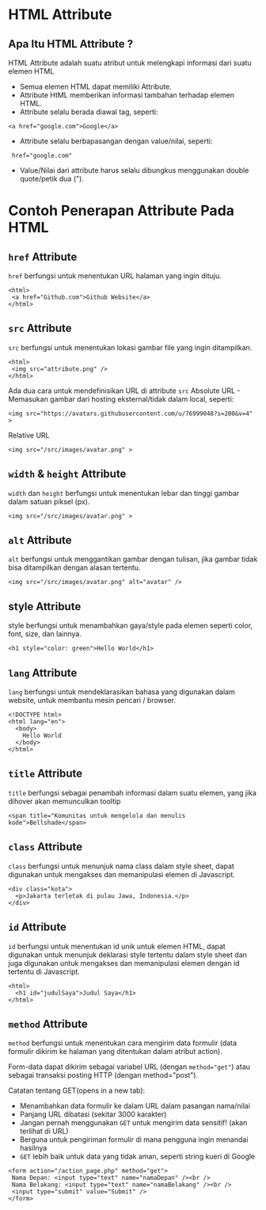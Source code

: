 # HTML Attribute

## Apa Itu HTML Attribute ?
HTML Attribute adalah suatu atribut untuk melengkapi informasi dari suatu elemen HTML

* Semua elemen HTML dapat memiliki Attribute.
* Attribute HtML memberikan informasi tambahan terhadap elemen HTML.
* Attribute selalu berada diawal tag, seperti: 
```
<a href="google.com">Google</a>
```
* Attribute selalu berbapasangan dengan value/nilai, seperti:
```
 href="google.com"
```
* Value/Nilai dari attribute harus selalu dibungkus menggunakan double quote/petik dua (").

# Contoh Penerapan Attribute Pada HTML
## `href` Attribute
`href` berfungsi untuk menentukan URL halaman yang ingin dituju.
```
<html>
 <a href="Github.com">Github Website</a>
</html>
```
## `src` Attribute
`src` berfungsi untuk menentukan lokasi gambar file yang ingin ditampilkan.
```
<html>
 <img src="attribute.png" />
</html>
```
Ada dua cara untuk mendefinisikan URL di attribute `src`
Absolute URL - Memasukan gambar dari hosting eksternal/tidak dalam local, seperti:
```
<img src="https://avatars.githubusercontent.com/u/76999048?s=200&v=4" >
```
Relative URL
```
<img src="/src/images/avatar.png" >
```
## `width` & `height` Attribute
`width` dan `height` berfungsi untuk menentukan lebar dan tinggi gambar dalam satuan piksel (px).
```
<img src="/src/images/avatar.png" >
```
## `alt` Attribute
`alt` berfungsi untuk menggantikan gambar dengan tulisan, jika gambar tidak bisa ditampilkan dengan alasan tertentu.
```
<img src="/src/images/avatar.png" alt="avatar" />
```
## style Attribute
style berfungsi untuk menambahkan gaya/style pada elemen seperti color, font, size, dan lainnya.
```
<h1 style="color: green">Hello World</h1>
```
## `lang` Attribute
`lang` berfungsi untuk mendeklarasikan bahasa yang digunakan dalam website, untuk membantu mesin pencari / browser.
```
<!DOCTYPE html>
<html lang="en">
  <body>
    Hello World
  </body>
</html>
```
## `title` Attribute
`title` berfungsi sebagai penambah informasi dalam suatu elemen, yang jika dihover akan memunculkan tooltip
```
<span title="Komunitas untuk mengelola dan menulis kode">Bellshade</span>
```
## `class` Attribute
`class` berfungsi untuk menunjuk nama class dalam style sheet, dapat digunakan untuk mengakses dan memanipulasi elemen di Javascript.
```
<div class="kota">
  <p>Jakarta terletak di pulau Jawa, Indonesia.</p>
</div>
```
## `id` Attribute
`id` berfungsi untuk menentukan id unik untuk elemen HTML, dapat digunakan untuk menunjuk deklarasi style tertentu dalam style sheet dan juga digunakan untuk mengakses dan memanipulasi elemen dengan id tertentu di Javascript.
```
<html>
  <h1 id="judulSaya">Judul Saya</h1>
</html>
```
## `method` Attribute
`method` berfungsi untuk menentukan cara mengirim data formulir (data formulir dikirim ke halaman yang ditentukan dalam atribut action).

Form-data dapat dikirim sebagai variabel URL (dengan `method="get"`) atau sebagai transaksi posting HTTP (dengan method="post").

Catatan tentang GET(opens in a new tab):

* Menambahkan data formulir ke dalam URL dalam pasangan nama/nilai
* Panjang URL dibatasi (sekitar 3000 karakter)
* Jangan pernah menggunakan `GET` untuk mengirim data sensitif! (akan terlihat di URL)
* Berguna untuk pengiriman formulir di mana pengguna ingin menandai hasilnya
* `GET` lebih baik untuk data yang tidak aman, seperti string kueri di Google
 ```
<form action="/action_page.php" method="get">
  Nama Depan: <input type="text" name="namaDepan" /><br />
  Nama Belakang: <input type="text" name="namaBelakang" /><br />
  <input type="submit" value="Submit" />
</form>
```
